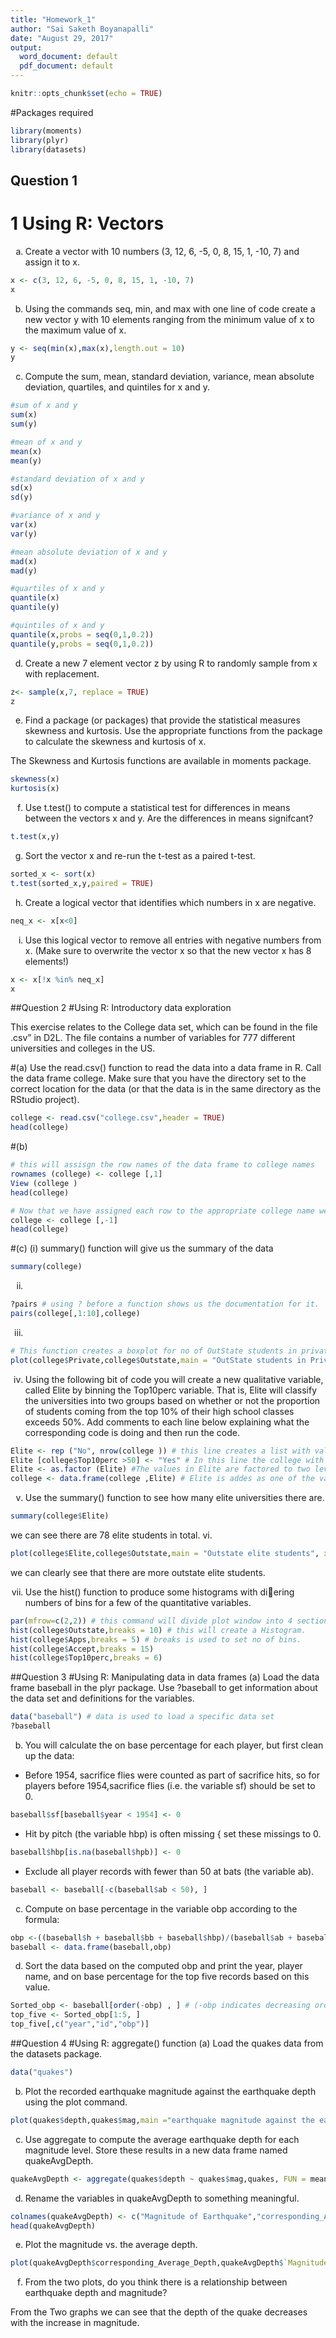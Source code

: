---
title: "Homework_1"
author: "Sai Saketh Boyanapalli"
date: "August 29, 2017"
output:
  word_document: default
  pdf_document: default
---

```{r setup, include=FALSE}
knitr::opts_chunk$set(echo = TRUE)
```
#Packages required
```{r}
library(moments)
library(plyr)
library(datasets)
```

## Question 1

# 1 Using R: Vectors
(a) Create a vector with 10 numbers (3, 12, 6, -5, 0, 8, 15, 1, -10, 7) and assign it to x.
```{r}
x <- c(3, 12, 6, -5, 0, 8, 15, 1, -10, 7)
x
```

(b) Using the commands seq, min, and max with one line of code create a new vector y with 10 elements
ranging from the minimum value of x to the maximum value of x.
``` {r}
y <- seq(min(x),max(x),length.out = 10)
y
```

(c) Compute the sum, mean, standard deviation, variance, mean absolute deviation, quartiles, and
quintiles for x and y.
```{r}

#sum of x and y
sum(x)
sum(y)

#mean of x and y
mean(x)
mean(y)

#standard deviation of x and y
sd(x)
sd(y)

#variance of x and y
var(x)
var(y)

#mean absolute deviation of x and y
mad(x)
mad(y)

#quartiles of x and y
quantile(x)
quantile(y)

#quintiles of x and y
quantile(x,probs = seq(0,1,0.2))
quantile(y,probs = seq(0,1,0.2))

```

(d) Create a new 7 element vector z by using R to randomly sample from x with replacement.
```{r}
z<- sample(x,7, replace = TRUE)
z
```
(e) Find a package (or packages) that provide the statistical measures skewness and kurtosis. Use the
appropriate functions from the package to calculate the skewness and kurtosis of x.

The Skewness and Kurtosis functions are available in moments package.
```{r}
skewness(x)
kurtosis(x)
```

(f) Use t.test() to compute a statistical test for differences in means between the vectors x and y.
Are the differences in means signifcant?
```{r}
t.test(x,y)
```

(g) Sort the vector x and re-run the t-test as a paired t-test.
```{r}
sorted_x <- sort(x)
t.test(sorted_x,y,paired = TRUE)
```
(h) Create a logical vector that identifies which numbers in x are negative.
```{r}
neq_x <- x[x<0]
```
(i) Use this logical vector to remove all entries with negative numbers from x. (Make sure to overwrite
the vector x so that the new vector x has 8 elements!)
```{r}
x <- x[!x %in% neq_x]
x
```

##Question 2
#Using R: Introductory data exploration

This exercise relates to the College data set, which can be found in the file \College.csv" in D2L. The
file contains a number of variables for 777 different universities and colleges in the US.

#(a) 
Use the read.csv() function to read the data into a data frame in R. Call the data frame college.
Make sure that you have the directory set to the correct location for the data (or that the data is
in the same directory as the RStudio project).
```{r}
college <- read.csv("college.csv",header = TRUE)
head(college)
```
#(b) 

```{r}
# this will assisgn the row names of the data frame to college names
rownames (college) <- college [,1]
View (college )
head(college)

# Now that we have assigned each row to the appropriate college name we can remove the column with college names
college <- college [,-1]
head(college)
```
#(c)
(i)
summary() function will give us the summary of the data
```{r}
summary(college)
```
(ii)
```{r}
?pairs # using ? before a function shows us the documentation for it.
pairs(college[,1:10],college)
```
(iii)
```{r}
# This function creates a boxplot for no of OutState students in private colleges
plot(college$Private,college$Outstate,main = "OutState students in Private College", xlab = "Private",ylab = "Outstate" )
```
iv. Using the following bit of code you will create a new qualitative variable, called Elite by
binning the Top10perc variable. That is, Elite will classify the universities into two groups
based on whether or not the proportion of students coming from the top 10% of their high
school classes exceeds 50%.
Add comments to each line below explaining what the corresponding code is doing and then
run the code.
```{r}
Elite <- rep ("No", nrow(college )) # this line creates a list with value 'NO' with the length set to no of rows in college. using rep function. 
Elite [college$Top10perc >50] <- "Yes" # In this line the college with top10percent greater than 50, the elite value is set to "Yes"
Elite <- as.factor (Elite) #The values in Elite are factored to two levels    
college <- data.frame(college ,Elite) # Elite is addes as one of the variables to college data frame.
```

v. Use the summary() function to see how many elite universities there are.
```{r}
summary(college$Elite)
```
we can see there are 78 elite students in total.
vi.
```{r}
plot(college$Elite,college$Outstate,main = "Outstate elite students", xlab = "Elite students", ylab = "OutState")
```
we can clearly see that there are more outstate elite students.

vii. Use the hist() function to produce some histograms with diering numbers of bins for a
few of the quantitative variables.
```{r}
par(mfrow=c(2,2)) # this command will divide plot window into 4 sections
hist(college$Outstate,breaks = 10) # this will create a Histogram.
hist(college$Apps,breaks = 5) # breaks is used to set no of bins.
hist(college$Accept,breaks = 15)
hist(college$Top10perc,breaks = 6)

```
##Question 3 
#Using R: Manipulating data in data frames
(a) Load the data frame baseball in the plyr package. Use ?baseball to get information about the
data set and definitions for the variables.
```{r}
data("baseball") # data is used to load a specific data set
?baseball

```
(b) You will calculate the on base percentage for each player, but first clean up the data:
* Before 1954, sacrifice flies were counted as part of sacrifice hits, so for players before 1954,sacrifice flies (i.e. the variable sf) should be set to 0.
```{r}
baseball$sf[baseball$year < 1954] <- 0
```

* Hit by pitch (the variable hbp) is often missing { set these missings to 0.
```{r}
baseball$hbp[is.na(baseball$hpb)] <- 0
```

* Exclude all player records with fewer than 50 at bats (the variable ab).
```{r}
baseball <- baseball[-c(baseball$ab < 50), ]
```

(c) Compute on base percentage in the variable obp according to the formula:
```{r}
obp <-((baseball$h + baseball$bb + baseball$hbp)/(baseball$ab + baseball$bb + baseball$hbp + baseball$sf)) 
baseball <- data.frame(baseball,obp)
```
(d) Sort the data based on the computed obp and print the year, player name, and on base percentage for the top five records based on this value.
```{r}
Sorted_obp <- baseball[order(-obp) , ] # (-obp indicates decreasing order)
top_five <- Sorted_obp[1:5, ]
top_five[,c("year","id","obp")]
```
##Question 4 
#Using R: aggregate() function
(a) Load the quakes data from the datasets package.
```{r}
data("quakes")
```
(b) Plot the recorded earthquake magnitude against the earthquake depth using the plot command.
```{r}
plot(quakes$depth,quakes$mag,main ="earthquake magnitude against the earthquake depth", xlab = "depth",ylab = "magnitude")
```
(c) Use aggregate to compute the average earthquake depth for each magnitude level. Store these results in a new data frame named quakeAvgDepth.
```{r}
quakeAvgDepth <- aggregate(quakes$depth ~ quakes$mag,quakes, FUN = mean)
```
(d) Rename the variables in quakeAvgDepth to something meaningful.
```{r}
colnames(quakeAvgDepth) <- c("Magnitude of Earthquake","corresponding_Average_Depth")
head(quakeAvgDepth)
```
(e) Plot the magnitude vs. the average depth.
```{r}
plot(quakeAvgDepth$corresponding_Average_Depth,quakeAvgDepth$`Magnitude of Earthquake`,main="Magnitude vs. the Average Depth of Quake",xlab="Average Depth",ylab="Magnitude")
```
(f) From the two plots, do you think there is a relationship between earthquake depth and magnitude?

From the Two graphs we can see that the depth of the quake decreases with the increase in magnitude.

